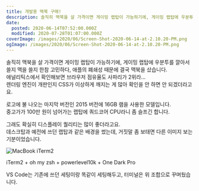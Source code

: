 ```yaml
---
title: 개발용 맥북 구매!
description: 솔직히 맥북을 살 가격이면 게이밍 랩탑이 가능하기에, 게이밍 랩탑에 우분투를 깔아서 쓸지 맥을 쓸지 한참 고민하다, 애플의 폐쇄성 때문에 결국 맥북을 샀습니다.애널리틱스에서 확인해보면 브라우저 점유율도 사파리가 2위라…렌더링 엔진이 개판인지 CSS가 이상하게 깨지는 게 많아 확인을 안 하면 안 되겠더라고요. 로고에 불 나오는 마지막 버전인 2015 버전에 16GB 램을 사용한 모델입니다.중고가가 100만 원이 넘어가는 랩탑에 쿼드코어
date:
  posted: 2020-06-14T07:52:00.000Z
  modified: 2020-07-28T01:07:00.000Z
coverImage: /images/2020/06/Screen-Shot-2020-06-14-at-2.10.20-PM.png
ogImage: /images/2020/06/Screen-Shot-2020-06-14-at-2.10.20-PM.png
---
```


솔직히 맥북을 살 가격이면 게이밍 랩탑이 가능하기에, 게이밍 랩탑에 우분투를 깔아서 쓸지 맥을 쓸지 한참 고민하다, 애플의 폐쇄성 때문에 결국 맥북을 샀습니다.  
애널리틱스에서 확인해보면 브라우저 점유율도 사파리가 2위라…  
렌더링 엔진이 개판인지 CSS가 이상하게 깨지는 게 많아 확인을 안 하면 안 되겠더라고요.

로고에 불 나오는 마지막 버전인 2015 버전에 16GB 램을 사용한 모델입니다.  
중고가가 100만 원이 넘어가는 랩탑에 쿼드코어 CPU라니 좀 슬프긴 합니다.

그래도 확실히 디스플레이 퀄리티는 많이 좋더라고요.  
데스크탑과 예전에 쓰던 랩탑과 같은 배경을 썼는데, 거짓말 좀 보태면 다른 이미지 보는 기분이었습니다.

![MacBook iTerm2](/images/2020/06/Screen-Shot-2020-06-14-at-2.10.20-PM.png)

iTerm2 + oh my zsh + powerlevel10k + One Dark Pro

VS Code는 기존에 쓰던 세팅이랑 똑같이 세팅해두고, 터미널은 위 조합으로 꾸며뒀습니다.